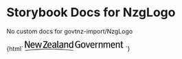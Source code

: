 

# Storybook Docs for NzgLogo

<Meta title="govtnz-import/NzgLogo" />

No custom docs for govtnz-import/NzgLogo

<Preview>
  <Story name="NzgLogo" height="100px">
    {html`
      <svg
        class="g-nzg-logo example"
        focusable="false"
        height="24"
        role="img"
        width="230"
      >
        <title>New Zealand Government</title>
        <path
          d="M0 22.2s28.9-3.3 56.2-3.3C84 19 113 22.2 113 22.2v1.1s-29.2-3-57-3c-27.2 0-56.1 3-56.1 3v-1.1zm11.1-5.3H8.6L4.2 8l-2-4.5h-.1L2.3 8v9h-.9C.4 17 0 16 0 14.8V.2h2.7l4.7 9.2c.7 1.4 1.5 3.5 1.6 4h.1l-.2-5V.2H11V17zM52.5 15l-.6 2H42v-1.8l6.8-10.6L50 2.8l-2 .1h-5.6l.5-2h9.6v2l-6.6 10.5-1 1.6h7.6zm76.3.5a9.6 9.6 0 01-4.9 1.3 7 7 0 01-5.3-2.2 9.5 9.5 0 01-1.9-6.3c0-2.3 1-5 2.9-6.5 1.2-1 2.5-1.4 4.2-1.4a7 7 0 014.7 1.6l-1.1 1.5a5.7 5.7 0 00-3.6-1.3c-1.6 0-2.8.7-3.6 2.2-.5 1-.9 2-.9 4 0 2.3.4 4 1.2 5 .7 1 2.2 1.6 3.6 1.6a5 5 0 002.4-.7V9.7h-3l-.4-2h5.7v7.9zm12.1-4.9c0 3.9-2 6.3-5.2 6.3-3.3 0-5.3-2.5-5.3-6.4 0-4 2-6.4 5.2-6.4 3.6 0 5.3 2.9 5.3 6.5zm-2.5.1c0-3.7-1-4.9-2.8-4.9-2 0-2.7 1.4-2.7 4.5 0 3.6 1 4.9 2.8 4.9 1.7 0 2.7-1.3 2.7-4.5zM152 4.6l-4.4 12.2h-2l-4.4-12.2 2.3-.4 2.4 7.4.7 2.6.8-2.7 2.3-7h2.3zm10.2 6.5h-7.4v.3c0 1 .1 1.8.5 2.4.6 1 1.6 1.4 2.8 1.4 1.1 0 2-.4 3-1.2l.8 1.4a6.2 6.2 0 01-4.2 1.5c-3.3 0-5.4-2.4-5.4-6.4 0-2 .4-3.4 1.5-4.7 1-1.1 2.1-1.6 3.6-1.6 1.3 0 2.4.4 3.3 1.3 1 1 1.4 2.4 1.5 5.2v.4zm-2.4-1.7c0-1.1-.2-2-.7-2.7a2.2 2.2 0 00-1.8-.8c-1.6 0-2.5 1.3-2.5 3.5h5zm10.4-5.1l-.8 2.2a1.8 1.8 0 00-.6-.1 2.5 2.5 0 00-2.5 2.5v7.8h-2.2v-9c0-1.4-.2-2.2-.5-3l2.2-.5c.2.5.4 1.3.4 1.9v.2c1-1.4 2-2.1 3.3-2.1h.7zm10.6 12.4h-2.2V8.5c0-1 0-1.5-.4-1.9-.2-.3-.6-.4-1.2-.4-.9 0-2.2.6-3 1.5v9h-2.2v-9c0-1.5-.1-2-.4-3l2-.5c.4.6.5 1.1.5 1.9.7-.6 1-1 1.5-1.2.7-.4 1.5-.6 2.3-.6 1.3 0 2.4.6 2.8 1.7.2.4.3 1 .3 1.5v9.2zm17.4 0H196V8c0-1.4-.4-1.9-1.4-1.9-1.1 0-2 .8-2.9 1.7v8.9h-2.1V8c0-1.3-.4-1.8-1.5-1.8-.9 0-1.8.4-2.8 1.4v9H183V7.9a7 7 0 00-.4-3l2-.6c.3.5.4 1 .4 1.7a5 5 0 013.5-1.7c1 0 2.2.6 2.8 2 1.2-1.4 2.5-2 3.7-2 1.9 0 3.1 1.2 3.1 3.4v9zm11.6-5.6h-7.4v.3c0 1 .2 1.8.5 2.4.6 1 1.6 1.4 2.8 1.4 1.1 0 2-.4 3-1.2l.8 1.4a6.2 6.2 0 01-4.2 1.5c-3.3 0-5.4-2.4-5.4-6.4 0-2 .4-3.4 1.5-4.7 1-1.1 2.1-1.6 3.6-1.6 1.4 0 2.5.4 3.3 1.3 1 1 1.4 2.4 1.5 5.2v.4zm-2.3-1.7c0-1.1-.3-2-.8-2.7-.4-.5-1-.8-1.7-.8-1.7 0-2.6 1.3-2.6 3.5h5zm13.2 7.3h-2.2V8.5c0-1 0-1.5-.4-1.9-.2-.3-.6-.4-1.2-.4-.9 0-2.2.6-3 1.5v9h-2.2v-9c0-1.5-.1-2-.5-3l2.2-.5c.2.6.4 1.1.4 1.9.7-.6 1-1 1.5-1.2.7-.4 1.5-.6 2.3-.6 1.3 0 2.4.6 2.8 1.7.2.4.3 1 .3 1.5v9.2zM229 4.6l-.6 1.5H226v7.3c0 1.5.4 2 1.6 2 .4 0 .7-.1 1.1-.3l.3 1.4a4.8 4.8 0 01-2.2.5c-.8 0-1.7-.2-2-.6-.6-.5-1-.7-1-2.5V6.1h-1.4V4.6h1.4c0-1 0-2.2.2-3.1l2.3-.6c-.1 1-.3 2.4-.3 3.7h3zM22.6 11h-7.4v.3c0 1 .2 1.8.5 2.4.7 1 1.7 1.4 2.8 1.4 1.2 0 2.1-.4 3-1.1l.9 1.3a6.2 6.2 0 01-4.2 1.5c-3.4 0-5.5-2.4-5.5-6.4a7 7 0 011.5-4.7 4.9 4.9 0 017-.4c1 1.1 1.4 2.5 1.4 5.3v.4zm-2.3-1.7c0-1.1-.3-2.1-.7-2.7-.4-.5-1-.9-1.8-.9-1.7 0-2.5 1.4-2.5 3.6h5zm19.1-4.9L36 16.8h-2l-2-6.6-.8-3-.7 2.8-1.8 6.8h-2.2L23.3 4.6l2.3-.3L27 11l.7 3 .6-2.8 1.8-6.8h2.3l1.7 6.6.7 3h.1l.6-3L37 4.6h2.3zM62 11.1h-7.4v.3c0 1 .2 1.8.6 2.4.6 1 1.6 1.4 2.7 1.4 1.2 0 2.2-.4 3-1.1l.9 1.3a6.2 6.2 0 01-4.2 1.5c-3.4 0-5.4-2.4-5.4-6.4 0-2 .4-3.5 1.4-4.7a4.9 4.9 0 017-.4c1 1.1 1.4 2.5 1.4 5.3v.4zm-2.3-1.7c0-1.1-.2-2.1-.7-2.7-.4-.5-1-.9-1.8-.9-1.7 0-2.5 1.4-2.5 3.6h5zm13.8 6.3l-1.1 1.5a3 3 0 01-1.7-1.8 4 4 0 01-3.4 1.6c-2.4 0-4-1.2-4-3.5 0-2.8 2.3-4.3 6.3-4.3h.8v-.8c0-1.5-.2-2.4-1.9-2.4-1.3 0-2.7.6-3.7 1.4l-1-1.6a9 9 0 015-1.6c1.8 0 3.1.6 3.6 1.9.2.5.2 1 .2 2.1v4.5c0 1.7 0 2.4 1 3zm-3.1-5h-.8c-1.6 0-2.7.3-3.2.8-.4.6-.6 1-.6 1.8 0 1.3.7 2.1 2 2.1 1 0 2-.6 2.5-1.6v-3zm8.4 6l-1.3.2c-1 0-1.5-.2-2-.9-.3-.5-.4-1-.4-2.1v-10c0-1.6 0-2.5-.3-3.4l2.4-.5c.2.8.2 2 .2 3.5v9.8c0 1.3 0 1.6.3 1.8.2.2.5.2.8.2l.3 1.4zm11.1-1l-1.1 1.5c-.8-.3-1.4-1-1.6-1.8-.4.4-1.4 1.6-3.5 1.6-2.4 0-4-1.2-4-3.5 0-2.8 2.3-4.3 6.3-4.3h.8v-.8c0-1.5-.2-2.4-1.9-2.4-1.3 0-2.7.6-3.7 1.4l-1-1.6c1.2-.7 2.7-1.6 5-1.6 1.8 0 3.1.6 3.6 1.9.2.5.2 1 .2 2.1v4.5c0 1.7 0 2.4 1 3zm-3.1-5H86c-1.6 0-2.7.3-3.1.8-.5.6-.7 1-.7 1.8 0 1.3.7 2.1 2 2.1 1 0 2-.6 2.5-1.6v-3zm26 6h-2.2c-.2-.4-.2-.6-.2-1.2a4 4 0 01-3.2 1.4c-3 0-4.9-2.4-4.9-6.2 0-2.6.9-4.6 2.5-5.7a4.2 4.2 0 012.4-.7c1.2 0 2.2.4 3 1.4V.2l2.2.3v12.1c0 2 0 3.3.3 4zm-2.7-3.1V7.2a3.1 3.1 0 00-2.6-1.1c-.9 0-1.6.5-2 1.2-.5.8-.7 1.8-.7 3.4 0 2.3.3 3 1 3.7.4.4 1 .6 1.7.6a3 3 0 002.6-1.4zm-9.7 3h-2.2v-8c0-1.1-.1-1.5-.4-1.9-.3-.3-.7-.5-1.2-.5-1 0-2.2.7-3 1.6v9h-1.2c-.7 0-1-.6-1-1.4V7.6c0-1.4-.2-2-.5-2.9l2-.5c.4.5.5 1 .5 1.8.7-.6 1-.9 1.6-1.2a4.5 4.5 0 012.2-.6c1.3 0 2.5.7 2.9 1.8.2.4.3 1 .3 1.5v9.2z"
          fill="currentColor"
        ></path>
      </svg>
    `}
  </Story>
</Preview>
